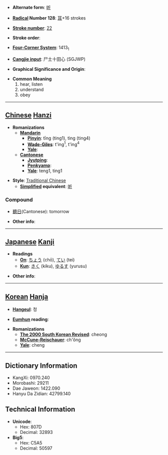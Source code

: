 * '''Alternate form''': [[听]]

* '''[[Wiktionary:Chinese radical index| Radical]] Number 128''': [[Wiktionary:Chinese radical index 耳|耳]]+16 strokes

* '''[[Wiktionary:Chinese total strokes index|Stroke number]]''': [[Wiktionary:Chinese total strokes index 22|22]]

* '''Stroke order''': 

* '''[[Wiktionary:Chinese four corner index|Four-Corner System]]''': 1413<sub>1</sub>

* '''[[Wiktionary:Chinese Cangjie index|Cangjie input]]''': 尸土十田心 (SGJWP)

* '''Graphical Significance and Origin''': 

* '''Common Meaning'''
*#hear, listen
*# understand
*# obey


----

== [[Chinese]] [[Hanzi]] ==

* '''Romanizations'''
** '''[[Mandarin]]'''
*** '''[[Pinyin]]''': tīng (ting1), tìng (ting4)
*** '''[[Wade-Giles]]''': t'ing<sup>1</sup>, t'ing<sup>4</sup>
*** '''[[Yale]]''': 
** '''[[Cantonese]]'''
*** '''[[Jyutping]]''':
*** '''[[Penkyamp]]''': 
*** '''[[Yale]]''': teng1, ting1

* '''Style''': [[Traditional Chinese]] 
** '''[[Simplified Chinese|Simplified]] equivalent''': [[听]]
===Compound===
*[[聽日]](Cantonese): tomorrow


* '''Other info''': 

----

== [[Japanese]] [[Kanji]] ==

* '''Readings'''
** '''[[On]]''': [[ちょう]] (chō), [[てい]] (tei)
** '''[[Kun]]''': [[きく]] (kiku), [[ゆるす]] (yurusu)

* '''Other info''':  

----

== [[Korean]] [[Hanja]] ==

* '''[[Hangeul]]''': 청

* '''[[Eumhun]] reading''': 

* '''Romanizations'''
** '''[[The 2000 South Korean Revised Romanization|The 2000 South Korean Revised]]''': cheong
** '''[[McCune-Reischauer]]''': ch'ŏng
** '''[[Yale]]''': cheng

----

== Dictionary Information ==

* KangXi: 0970.240
* Morobashi: 29211
* Dae Jaweon: 1422.090
* Hanyu Da Zidian: 42799.140

== Technical Information ==

* '''Unicode''':
** Hex: 807D
** Decimal: 32893
* '''Big5''':
** Hex: C5A5
** Decimal: 50597